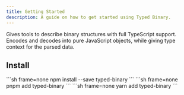 ```yaml
---
title: Getting Started
description: A guide on how to get started using Typed Binary.
---
```


Gives tools to describe binary structures with full TypeScript support. Encodes and decodes into pure JavaScript
objects, while giving type context for the parsed data.


## Install

<Tabs syncKey="package-manager">
  <TabItem label="npm" icon="seti:npm">
    ```sh frame=none
    npm install --save typed-binary
    ```
  </TabItem>
  <TabItem label="pnpm" icon="pnpm">
    ```sh frame=none
    pnpm add typed-binary
    ```
  </TabItem>
  <TabItem label="yarn" icon="seti:yarn">
    ```sh frame=none
    yarn add typed-binary
    ```
  </TabItem>
</Tabs>

